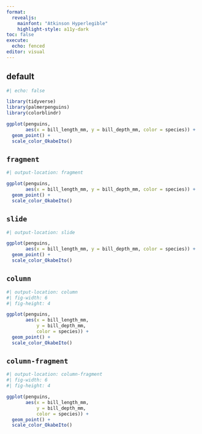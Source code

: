 ```yaml
---
format: 
  revealjs:
    mainfont: "Atkinson Hyperlegible"
    highlight-style: a11y-dark
toc: false
execute: 
  echo: fenced
editor: visual
---
```


## default

```r
#| echo: false

library(tidyverse)
library(palmerpenguins)
library(colorblindr)
```

```r
ggplot(penguins, 
       aes(x = bill_length_mm, y = bill_depth_mm, color = species)) +
  geom_point() +
  scale_color_OkabeIto()
```

## `fragment`

```r
#| output-location: fragment

ggplot(penguins, 
       aes(x = bill_length_mm, y = bill_depth_mm, color = species)) +
  geom_point() +
  scale_color_OkabeIto()
```

## `slide`

```r
#| output-location: slide

ggplot(penguins, 
       aes(x = bill_length_mm, y = bill_depth_mm, color = species)) +
  geom_point() +
  scale_color_OkabeIto()
```

## `column`

```r
#| output-location: column
#| fig-width: 6
#| fig-height: 4

ggplot(penguins, 
       aes(x = bill_length_mm, 
           y = bill_depth_mm, 
           color = species)) +
  geom_point() +
  scale_color_OkabeIto()
```

## `column-fragment`

```r
#| output-location: column-fragment
#| fig-width: 6
#| fig-height: 4

ggplot(penguins, 
       aes(x = bill_length_mm, 
           y = bill_depth_mm, 
           color = species)) +
  geom_point() +
  scale_color_OkabeIto()
```
